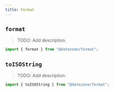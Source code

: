 ```yaml
---
title: Format
---
```


## `format`

> TODO: Add description.

```ts
import { format } from "@datezone/format";
```

<CodeExample file="reference/format/format.ts" title="format" />

## `toISOString`

> TODO: Add description.

```ts
import { toISOString } from "@datezone/format";
```

<CodeExample file="reference/format/toISOString.ts" title="toISOString" />
